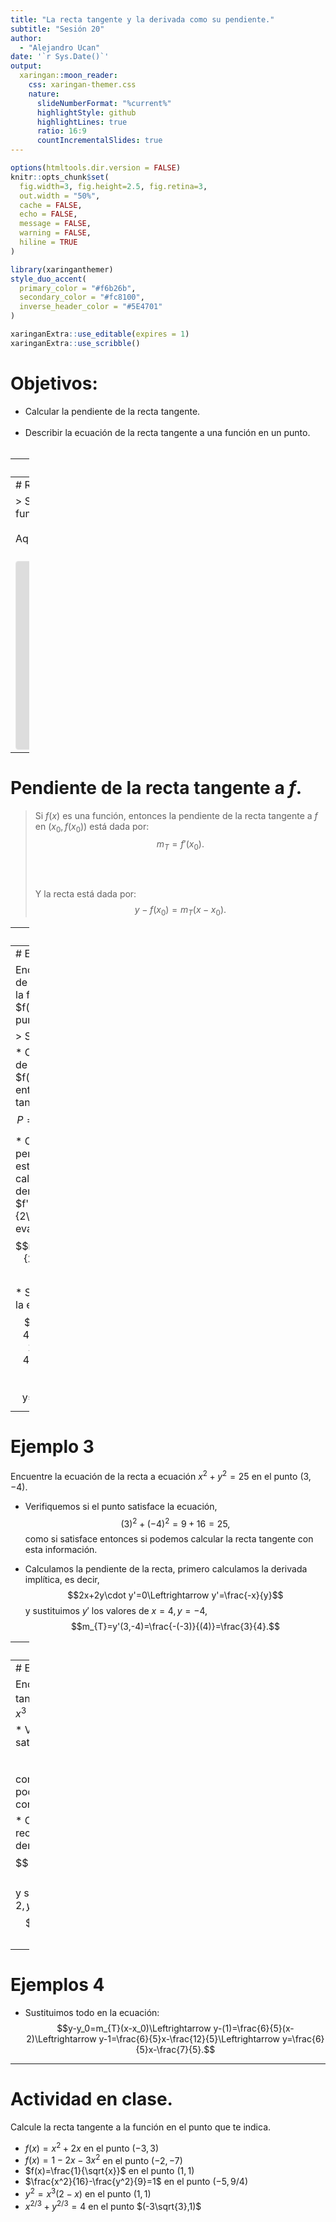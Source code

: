 ---
title: "La recta tangente y la derivada como su pendiente."
subtitle: "Sesión 20"  
author: 
  - "Alejandro Ucan"
date: '`r Sys.Date()`'
output:
  xaringan::moon_reader:
    css: xaringan-themer.css
    nature:
      slideNumberFormat: "%current%"
      highlightStyle: github
      highlightLines: true
      ratio: 16:9
      countIncrementalSlides: true
---

```{r setup, include=FALSE}
options(htmltools.dir.version = FALSE)
knitr::opts_chunk$set(
  fig.width=3, fig.height=2.5, fig.retina=3,
  out.width = "50%",
  cache = FALSE,
  echo = FALSE,
  message = FALSE, 
  warning = FALSE,
  hiline = TRUE
)
```

```{r xaringan-themer, include=FALSE, warning=FALSE}
library(xaringanthemer)
style_duo_accent(
  primary_color = "#f6b26b",
  secondary_color = "#fc8100",
  inverse_header_color = "#5E4701"
)
```

```{r xaringan-editable, echo=FALSE}
xaringanExtra::use_editable(expires = 1)
xaringanExtra::use_scribble()
```
# Objetivos:

 * Calcular la pendiente de la recta tangente. <br/> <br/>
 * Describir la ecuación de la recta tangente a una función en un punto. <br/> <br/>

---
# Recordemos

> En geometría analítica, dados dos puntos $P_1=(x_1,y_1)$ and $P_2=(x_2,y_2)$ dos puntos, podemos calcular la __pendiente__ de la recta que los une, y esto es mediante la fórmula:
$$m=\frac{y_2-y_1}{x_2-x_1}.$$
<br/><br/><br/>
Y dada la pendiente de una renta y un punto en ella podemos calcular la __ecuación de la recta__ con la fórmula: $$y-y_1=m(x-x_1).$$

---
# Rectan tangente a una función

> Supongamos que tenemos una función $y=f(x)$ y un punto en ella $P=(x,f(x)),$ y queremos encontrar la ecuación de la recta tangente a la gráfica de la función $f$ en el punto $P.$
<br/><br/>
Aquí tenemos un punto que pertenece a la recta $P,$ pero nos falta la pendiente de la recta.
<br/><br/>

<iframe src="https://www.geogebra.org/graphing/mj5najqr?embed" width="1200" height="300" allowfullscreen style="border: 1px solid #e4e4e4;border-radius: 4px;" frameborder="0"></iframe>

---
# Pendiente de la recta tangente a $f.$

> Si $f(x)$ es una función, entonces la pendiente de la recta tangente a $f$ en $(x_0,f(x_0))$ está dada por: $$m_{T}=f'(x_0).$$
<br/><br/><br/>
Y la recta está dada por: $$y-f(x_0)=m_{T}(x-x_0).$$

---
# Ejemplo 1

Encuentre la ecuación de la recta tangente a la función $f(x)=1-4x-x^2$ en el punto $x=-3.$

> Solución:

* Calculemos el punto de tangencia, eso es: $f(-3)=1-4(-3)-(-3)^2=4,$ entonces el punto de tangencia es $$P=(-3,f(-3))=(-3,4).$$


* Calculamos la pendiente de la recta, esto es $f'(-3),$ primero calculamos la derivada, es decir, $f'(x)=-4-2x$ y evaluamos en $x=-3,$ $$m_{T}=f'(-3)=-4-2(-3)=2.$$


* Sustituimos todo en la ecuación: $$y-f(-3)=m_{T}(x-(-3))\Leftrightarrow y-4=2(x+3)\Leftrightarrow y=2x+10.$$

---
# Ejemplo 2

Encuentre la ecuación de la recta tangente a la función $f(x)=5\sqrt{x}$ en el punto $x=4.$

> Solución:

* Calculemos el punto de tangencia, eso es: $f(-3)=5\sqrt{4}=10,$ entonces el punto de tangencia es $$P=(4),f(4))=(4,10).$$


* Calculamos la pendiente de la recta, esto es $f'(4),$ primero calculamos la derivada, es decir, $f'(x)=\frac{5}{2\sqrt{x}}$ y evaluamos en $x=4,$ $$m_{T}=f'(4)=\frac{5}{2\sqrt{4}}=\frac{5}{4}.$$


* Sustituimos todo en la ecuación: $$y-f(4)=m_{T}(x-4)\Leftrightarrow y-10=\frac{5}{4}(x-4)\Leftrightarrow y-10=\frac{5}{4}x-5\Leftrightarrow y=\frac{5}{4}x+5.$$

---
# Ejemplo 3
Encuentre la ecuación de la recta a ecuación $x^2+y^2=25$ en el punto $(3,-4).$

* Verifiquemos si el punto satisface la ecuación, $$(3)^2+(-4)^2=9+16=25,$$ como si satisface entonces si podemos calcular la recta tangente con esta información.


* Calculamos la pendiente de la recta, primero calculamos la derivada implítica, es decir, $$2x+2y\cdot y'=0\Leftrightarrow y'=\frac{-x}{y}$$ y sustituimos $y'$ los valores de $x=4,y=-4,$ $$m_{T}=y'(3,-4)=\frac{-(-3)}{(4)}=\frac{3}{4}.$$

---
# Ejemplos 3

*  Sustituimos todo en la ecuación: $$y-y_0=m_{T}(x-x_0)\Leftrightarrow y-(-4)=\frac{3}{4}(x-3)\Leftrightarrow y+4=\frac{3}{4}x-\frac{9}{4}\Leftrightarrow y=\frac{3}{4}x-\frac{25}{4}.$$

---
# Ejemplo 4

Encuentra la ecuación de la recta tangente a la ecuación $y^3+7y=x^3$ en el punto $(2,1).$

* Verifiquemos si el punto satisface la ecuación, $$8=(1)^3+7(1)=(2)^3=8,$$ como si satisface entonces si podemos calcular la recta tangente con esta información.


* Calculamos la pendiente de la recta, primero calculamos la derivada implítica, es decir, $$3y^2y'+7y'=3x^2\Leftrightarrow y'=\frac{3x^2}{3y^2+7}$$ y sustituimos $y'$ los valores de $x=2,y=1,$ $$m_{T}=y'(2,1)=\frac{3(2)^2}{3(1)^2+7}=\frac{6}{5}.$$

---
# Ejemplos 4

*  Sustituimos todo en la ecuación: $$y-y_0=m_{T}(x-x_0)\Leftrightarrow y-(1)=\frac{6}{5}(x-2)\Leftrightarrow y-1=\frac{6}{5}x-\frac{12}{5}\Leftrightarrow y=\frac{6}{5}x-\frac{7}{5}.$$

---
# Actividad en clase.

Calcule la recta tangente a la función en el punto que te indica.

* $f(x)=x^2+2x$ en el punto $(-3,3)$
* $f(x)=1-2x-3x^2$ en el punto $(-2,-7)$
* $f(x)=\frac{1}{\sqrt{x}}$ en el punto $(1,1)$
* $\frac{x^2}{16}-\frac{y^2}{9}=1$ en el punto $(-5,9/4)$
* $y^2=x^3(2-x)$ en el punto $(1,1)$
* $x^{2/3}+y^{2/3}=4$ en el punto $(-3\sqrt{3},1)$
